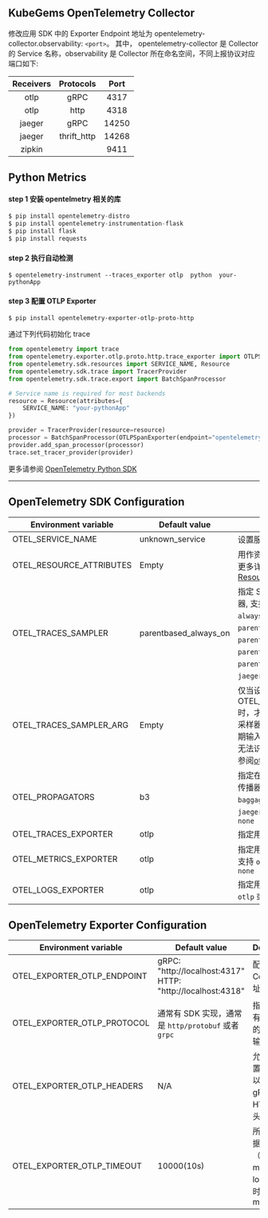 
<Alert message="在使用前请联系集群管理员开启 KubeGems Observability 相关的组件。" />

## KubeGems OpenTelemetry Collector

修改应用 SDK 中的 Exporter Endpoint 地址为 opentelemetry-collector.observability: `<port>`。 其中， opentelemetry-collector 是 Collector 的 Service 名称，observability 是 Collector 所在命名空间，不同上报协议对应端口如下:

| Receivers |  Protocols  | Port  |
| :-------: | :---------: | :---: |
|   otlp    |    gRPC     | 4317  |
|   otlp    |    http     | 4318  |
|  jaeger   |    gRPC     | 14250 |
|  jaeger   | thrift_http | 14268 |
|  zipkin   |             | 9411  |

## Python Metrics

#### step 1 安装 opentelmetry 相关的库

```python
$ pip install opentelemetry-distro
$ pip install opentelemetry-instrumentation-flask
$ pip install flask
$ pip install requests
```

#### step 2 执行自动检测

```
$ opentelemetry-instrument --traces_exporter otlp  python  your-pythonApp
```

#### step 3 配置 OTLP Exporter

```
$ pip install opentelemetry-exporter-otlp-proto-http
```

通过下列代码初始化 trace

```python
from opentelemetry import trace
from opentelemetry.exporter.otlp.proto.http.trace_exporter import OTLPSpanExporter
from opentelemetry.sdk.resources import SERVICE_NAME, Resource
from opentelemetry.sdk.trace import TracerProvider
from opentelemetry.sdk.trace.export import BatchSpanProcessor

# Service name is required for most backends
resource = Resource(attributes={
    SERVICE_NAME: "your-pythonApp"
})

provider = TracerProvider(resource=resource)
processor = BatchSpanProcessor(OTLPSpanExporter(endpoint="opentelemetry-collector.observability:4318"))
provider.add_span_processor(processor)
trace.set_tracer_provider(provider)
```

更多请参阅 [OpenTelemetry Python SDK](https://github.com/open-telemetry/opentelemetry-python-contrib/tree/main/instrumentation)

---

## OpenTelemetry SDK Configuration

| Environment variable | Default value | Description |
| --- | --- | --- |
| OTEL_SERVICE_NAME | unknown_service | 设置服务名 `service.name` |
| OTEL_RESOURCE_ATTRIBUTES | Empty | 用作资源属性的键值对。有关更多详细信息，请参阅 [Resource SDK](https://opentelemetry.io/docs/reference/specification/resource/sdk/#specifying-resource-information-via-an-environment-variable) |
| OTEL_TRACES_SAMPLER | parentbased_always_on | 指定 SDK 用于采样跟踪的采样器, 支持 `always_on`、`always_off`、`traceidratio`、`parentbased_always_on`、`parentbased_always_off`、`parentbased_traceidratio`、`parentbased_jaeger_remote`、`jaeger_remote` 或者 `xray` |
| OTEL_TRACES_SAMPLER_ARG | Empty | 仅当设置 OTEL_TRACES_SAMPLER 时，才会使用指定的值。每个采样器类型都定义了自己的预期输入（如果有的话）。无效或无法识别的输入记录为错误, 请参阅[otel_traces_sampler_arg](https://opentelemetry.io/docs/concepts/sdk-configuration/general-sdk-configuration/#otel_traces_sampler_arg) |
| OTEL_PROPAGATORS | b3 | 指定在逗号分隔列表中使用的传播器, 支持 `tracecontext`、`baggage`、`b3`、`b3multi`、`jaeger`、`xray`、`ottrace` 或者 `none` |
| OTEL_TRACES_EXPORTER | otlp | 指定用于 trace 的 exporter |
| OTEL_METRICS_EXPORTER | otlp | 指定用于 metrics 的 exporter,支持 `otlp`、`prometheus` 或者 `none` |
| OTEL_LOGS_EXPORTER | otlp | 指定用于 log 的 exporter,支持 `otlp` 或者 `none` |

## OpenTelemetry Exporter Configuration

| Environment variable | Default value | Description |
| --- | --- | --- |
| OTEL_EXPORTER_OTLP_ENDPOINT | gRPC: "http://localhost:4317" <br /> HTTP: "http://localhost:4318" | 配置 OTEL Collector 地址 |
| OTEL_EXPORTER_OTLP_PROTOCOL | 通常有 SDK 实现，通常是 `http/protobuf` 或者 `grpc` | 指定用于所有遥测数据的 OTLP 传输协议 |
| OTEL_EXPORTER_OTLP_HEADERS | N/A | 允许您将配置为键值对以添加到的 gRPC 或 HTTP 请求头中 |
| OTEL_EXPORTER_OTLP_TIMEOUT | 10000(10s) | 所有上报数据（traces、metrics、logs）的超时值，单位 ms |
